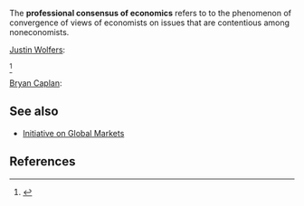 The '''professional consensus of economics''' refers to to the phenomenon of convergence of views of economists on issues that are contentious among noneconomists.

[[Justin Wolfers]]:

{{quote|text=These data paint a picture of a professional consensus, tempered by a degree of modesty that there’s much we don’t know. Indeed, the best research into the views of economists finds that this consensus is pervasive across a range of issues. Call it the hidden consensus in economics. It’s there, but remains largely out of sight, because in a competitive political system there’s always an incentive for at least some advocates to try to portray any empirical claim as deeply contested.<ref>{{cite web |url=http://www.nytimes.com/2014/07/30/upshot/what-debate-economists-agree-the-stimulus-lifted-the-economy.html |author=Justin Wolfers |date=July 29, 2014 |title=What Debate? Economists Agree the Stimulus Lifted the Economy |publisher=''[[The New York Times]]'' |accessdate=July 9, 2016}}</ref>}}

<ref>{{cite web |url=http://freakonomics.com/2012/07/25/the-secret-consensus-among-economists/ |author=by Justin Wolfers |date=July 25, 2012 |title=The Secret Consensus Among Economists |publisher=Freakonomics |accessdate=July 9, 2016}}</ref>

[[Bryan Caplan]]:

{{quote|text=the best survey data indicate that economists converge on a long list of unpopular positions. Compared to the general public, economists think that markets work very well, that economic interaction with foreigners makes us better off, that saving labor is a good idea, and that the economy is doing well and getting better.<ref>{{cite web |url=http://blogs.britannica.com/2007/05/economists-agree/ |archivedate=September 12, 2015 |archiveurl=https://web.archive.org/web/20150912145319/http://blogs.britannica.com/2007/05/economists-agree/ |date=May 8, 2007 |author=Bryan Caplan |title=Economists Agree?! |publisher=Britannica Blog |accessdate=July 9, 2016}}</ref>}}

==See also==

* [[Initiative on Global Markets]]

==References==

{{reflist|30em}}

